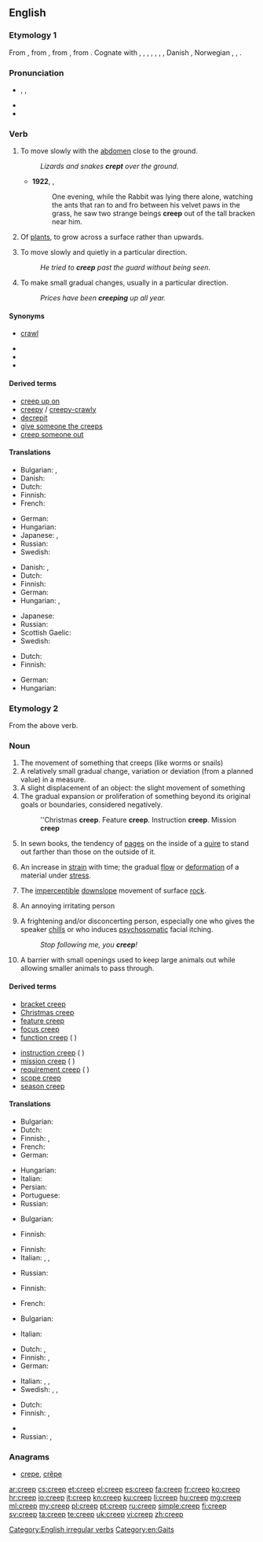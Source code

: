 {{also|CREEP}}
==English==

===Etymology 1===
From {{etyl|enm|en}} {{term|crepen|lang=enm}}, from {{etyl|ang|en}} {{term|creopan|crēopan|to creep, crawl|lang=ang}}, from {{etyl|gem-pro|en}} {{recons|kreupaną||to twist, creep|lang=gem-pro}}, from {{etyl|ine-pro|en}} {{recons|ger-||to turn, wind|lang=ine-pro}}. Cognate with {{etyl|fy|-}} {{term|krippe|lang=fy}}, {{term|krûpe|lang=fy}}, {{etyl|frs|-}} {{term|crjippa||to creep|lang=frs}}, {{etyl|nds|-}} {{term|krepen|lang=nds}}, {{term|krupen|lang=nds}}, {{etyl|nl|-}} {{term|kruipen||to creep, crawl|lang=nl}}, {{etyl|gmh|-}} {{term|kriefen||to creep|lang=gmh}}, Danish {{term|krybe||to creep|lang=da}}, Norwegian {{term|krype||to creep|lang=no}}, {{etyl|sv|-}} {{term|krypa||to creep, crawl|lang=sv}}, {{etyl|is|-}} {{term|krjúpa||to stoop|lang=is}}.

===Pronunciation===
* {{enPR|krēp}}, {{IPA|/kɹiːp/}}, {{X-SAMPA|/kr\i:p/}}
* {{audio|en-us-creep.ogg|Audio (US)}}
* {{rhymes|iːp}}

===Verb===
{{en-verb|creeps|creeping|'''[[crept]]''', '''[[creeped]]''', or obsolete '''[[crope]]'''|'''[[crept]]''', '''[[creeped]]''', or archaic '''[[cropen]]'''}}

# {{intransitive}} To move slowly with the [[abdomen]] close to the ground.
#: ''Lizards and snakes '''crept''' over the ground.''
#* '''1922''', {{w|Margery Williams}}, ''{{w|The Velveteen Rabbit}}''
#*: One evening, while the Rabbit was lying there alone, watching the ants that ran to and fro between his velvet paws in the grass, he saw two strange beings '''creep''' out of the tall bracken near him.
# {{intransitive}} Of [[plant]]s, to grow across a surface rather than upwards.
# {{intransitive}} To move slowly and quietly in a particular direction.
#: ''He tried to '''creep''' past the guard without being seen.''
# {{intransitive}} To make small gradual changes, usually in a particular direction.
#: ''Prices have been '''creeping''' up all year.''

====Synonyms====
* {{sense|move slowly with the abdomen close to the ground}} [[crawl]]
* {{sense|grow across a surface rather than upwards}}
* {{sense|move slowly and quietly in a particular direction}}
* {{sense|make small gradual changes}}

====Derived terms====
* [[creep up on]]
* [[creepy]] / [[creepy-crawly]]
* [[decrepit]]
* [[give someone the creeps]]
* [[creep someone out]]

====Translations====
{{trans-see|move slowly with the abdomen close to the ground|crawl}}

{{trans-top|grow across a surface rather than upwards}}
* Bulgarian: {{t+|bg|пълзя|tr=pǎlzjà}}, {{t|bg|стеля|tr=stélja se|alt=стеля се}}
* Danish: {{t-|da|krybe}}
* Dutch: {{t+|nl|kruipen}}
* Finnish: {{t+|fi|ryömiä}}
* French: {{t+|fr|ramper}}
{{trans-mid}}
* German: {{t+|de|kriechen}}
* Hungarian: {{t+|hu|kúszik}}
* Japanese: {{t|ja|這う|tr=hau|sc=Jpan}}, {{t|ja|伝う|tr=tsutau|sc=Jpan}}
* Russian: {{t+|ru|стелиться|tr=stelítʹsja}}
* Swedish: {{t-|sv|klänga}}
{{trans-bottom}}

{{trans-top|move slowly and quietly in a particular direction}}
* Danish: {{t-|da|krybe}}, {{t+|da|liste}}
* Dutch: {{t+|nl|kruipen}}
* Finnish: {{t+|fi|hiipiä}}
* German: {{t+|de|schleichen}}
* Hungarian: {{t+|hu|lopakodik}}, {{t+|hu|oson}}
{{trans-mid}}
* Japanese: {{t|ja|忍び寄る|tr=shinobi-yoru|sc=Jpan}}
* Russian: {{t+|ru|красться|tr=krástʹsja}}
* Scottish Gaelic: {{t-|gd|èalaidh}}
* Swedish: {{t+|sv|smyga}}
{{trans-bottom}}

{{trans-top|change or deviate gradually}}
* Dutch: {{t|nl|opschuiven}}
* Finnish: {{t+|fi|hiipiä}}
{{trans-mid}}
* German: {{t+|de|schleichen}}
* Hungarian: {{t+|hu|kúszik}}
{{trans-bottom}}

===Etymology 2===
From the above verb.

===Noun===
{{en-noun}}

# The movement of something that creeps (like worms or snails)
# A relatively small gradual change, variation or deviation (from a planned value) in a measure.
# A slight displacement of an object: the slight movement of something
# The gradual expansion or proliferation of something beyond its original goals or boundaries, considered negatively.
#: ''Christmas '''creep'''. Feature '''creep'''. Instruction '''creep'''. Mission '''creep'''
# {{context|publishing}} In sewn books, the tendency of [[page]]s on the inside of a [[quire]] to stand out farther than those on the outside of it.
# {{context|materials science}} An increase in [[strain]] with time; the gradual [[flow]] or [[deformation]] of a material under [[stress]].
# {{geology}} The [[imperceptible]] [[downslope]] movement of surface [[rock]].
# {{informal|pejorative}} An annoying irritating person
# {{informal|pejorative}} A frightening and/or disconcerting person, especially one who gives the speaker [[chills]] or who induces [[psychosomatic]] facial itching.
#: ''Stop following me, you '''creep'''!''
# {{context|agriculture}} A barrier with small openings used to keep large animals out while allowing smaller animals to pass through.

====Derived terms====
{{der-top|gradual expansion or proliferation, negatively}}
* [[bracket creep]]
* [[Christmas creep]]
* [[feature creep]]
* [[focus creep]]
* [[function creep]] (<!--until defined-->{{w|function creep}})
{{der-mid}}
* [[instruction creep]] (<!--until defined-->{{w|instruction creep}})
* [[mission creep]] (<!--until defined-->{{w|mission creep}})
* [[requirement creep]] (<!--until defined-->{{w|requirement creep}})
* [[scope creep]]
* [[season creep]]
{{der-bottom}}

====Translations====
{{trans-top|movement of something that creeps}}
* Bulgarian: {{t-|bg|пълзене}}
* Dutch: {{t+|nl|kruip|m}}
* Finnish: {{t-|fi|ryömintä}}, {{t+|fi|matelu}}
* French: {{t+|fr|rampement|m}}
* German: {{t+|de|kriechen}}
{{trans-mid}}
* Hungarian: {{t-|hu|csúszás-mászás}}
* Italian: {{t+|it|strisciare|m}}
* Persian: {{t+|fa|خزیدن}}
* Portuguese: {{t+|pt|rastejar}}
* Russian: {{t+|ru|ползание|n|tr=pólzanije}}
{{trans-bottom}}

{{trans-top|small gradual change in a measure}}
* Bulgarian: {{t-|bg|пълзене|n}}
{{trans-mid}}
* Finnish: {{t-|fi|ryömintä}}
{{trans-bottom}}

{{trans-top|slight displacement}}
* Finnish: {{t|fi|liikahdus}}
* Italian: {{t-|it|scorrimento}}, {{t-|it|spostamento}}, {{t+|it|deriva}}
{{trans-mid}}
* Russian: {{t+|ru|сползание|n|tr=spolzánije}}
{{trans-bottom}}

{{trans-top|gradual expansion or proliferation, negatively}}
{{trans-mid}}
{{trans-bottom}}

{{trans-top|publishing: tendency of pages inside of a quire to stand out}}
{{trans-mid}}
{{trans-bottom}}

{{trans-top|gradual deformation of material under stress}}
* Finnish: {{t-|fi|viruminen}}
{{trans-mid}}
* French: {{t+|fr|fatigue|f}}
{{trans-bottom}}

{{trans-top|geology: imperceptible downslope movement of surface}}
* Bulgarian: {{t+|bg|свличане}}
{{trans-mid}}
* Italian: {{t-|it|scollamento}}
{{trans-bottom}}

{{trans-top|informal: annoyingly unpleasant person}}
* Dutch: {{t|nl|griezel|m}}, {{t|nl|engerd|m}}
* Finnish: {{t-|fi|nilkki}}, {{t-|fi|karmio}}
* German: {{t+|de|Knilch|m}}
{{trans-mid}}
* Italian: {{t+|it|antipatico|m}}, {{t+|it|ruffiano}}, {{t+|it|lecchino}}
* Swedish: {{t+|sv|miffo|n}}, {{t+|sv|äckel|n}}, {{t-|sv|äckelpotta|c}}
{{trans-bottom}}

{{trans-top|pejorative: frightening or disconcerting person}}
* Dutch: {{t-|nl|engerd|m|f}}
* Finnish: {{t+|fi|kyylä}}, {{t-|fi|hyypiö}}
{{trans-mid}}
* {{trreq|ka}}
* Russian: {{t+|ru|урод|m|tr=uród|sc=Cyrl}}, {{t+|ru|отморозок|m|tr=otmorózok|sc=Cyrl}}
{{trans-bottom}}

{{trans-top|agriculture: barrier with small openings}}
{{trans-mid}}
{{trans-bottom}}

===Anagrams===
* [[crepe#English|crepe]], [[crêpe#English|crêpe]]

[[Category:English irregular verbs]]
[[Category:en:Gaits]]

[[ar:creep]]
[[cs:creep]]
[[et:creep]]
[[el:creep]]
[[es:creep]]
[[fa:creep]]
[[fr:creep]]
[[ko:creep]]
[[hr:creep]]
[[io:creep]]
[[it:creep]]
[[kn:creep]]
[[ku:creep]]
[[li:creep]]
[[hu:creep]]
[[mg:creep]]
[[ml:creep]]
[[my:creep]]
[[pl:creep]]
[[pt:creep]]
[[ru:creep]]
[[simple:creep]]
[[fi:creep]]
[[sv:creep]]
[[ta:creep]]
[[te:creep]]
[[uk:creep]]
[[vi:creep]]
[[zh:creep]]